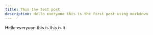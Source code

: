 ---
title: This the test post
description: Hello everyone this is the first post using markdown
---

Hello everyone this is this is it

